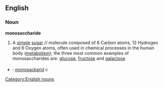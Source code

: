 ==English==
===Noun===
{{wikipedia}}
'''monosaccharide'''
#{{chemistry}} A [[simple]] [[sugar]] // molecule composed of 6 Carbon atoms, 12 Hydrogen and 6 Oxygen atoms, often used in chemical processes in the human body ([[metabolism]]); the three most common examples of monosaccharides are: [[glucose]], [[fructose]] and [[galactose]]

===={{trans}}====
*{{sv}}: [[monosackarid]] ''c''

[[Category:English nouns]]